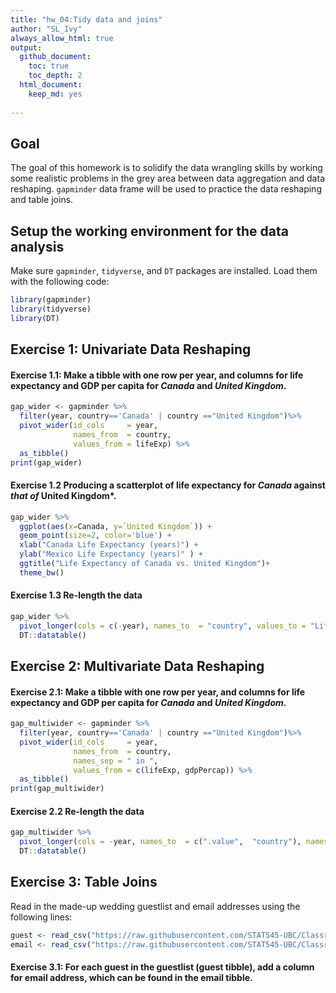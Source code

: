 ```yaml
---
title: "hw_04:Tidy data and joins"
author: "SL_Ivy"
always_allow_html: true
output:
  github_document:
    toc: true
    toc_depth: 2
  html_document: 
    keep_md: yes
    
---
```

## Goal

The goal of this homework is to solidify the data wrangling skills by working some realistic problems in the grey area between data aggregation and data reshaping.
`gapminder` data frame will be used to practice the data reshaping and table joins.



## Setup the working environment for the data analysis
Make sure `gapminder`, `tidyverse`, and `DT` packages are installed.
Load them with the following code:
```r
library(gapminder)
library(tidyverse)
library(DT)
```

## Exercise 1: Univariate Data Reshaping

#### Exercise 1.1: Make a tibble with one row per **year**, and columns for **life expectancy** and **GDP per capita** for *Canada* and *United Kingdom*.
```r
gap_wider <- gapminder %>%
  filter(year, country=='Canada' | country =="United Kingdom")%>%
  pivot_wider(id_cols     = year, 
              names_from  = country, 
              values_from = lifeExp) %>%
  as_tibble()
print(gap_wider)
```


#### Exercise 1.2 Producing a scatterplot of life expectancy for *Canada* against *that of *United Kingdom*.


```r
gap_wider %>% 
  ggplot(aes(x=Canada, y=`United Kingdom`)) +
  geom_point(size=2, color='blue') +
  xlab("Canada Life Expectancy (years)") +
  ylab("Mexico Life Expectancy (years)" ) +
  ggtitle("Life Expectancy of Canada vs. United Kingdom")+
  theme_bw()
```


#### Exercise 1.3 Re-length the data
```r
gap_wider %>% 
  pivot_longer(cols = c(-year), names_to  = "country", values_to = "LifeExp") %>%
  DT::datatable()
```


## Exercise 2: Multivariate Data Reshaping

#### Exercise 2.1: Make a tibble with one row per **year**, and columns for **life expectancy** and **GDP per capita** for *Canada* and *United Kingdom*.

```r
gap_multiwider <- gapminder %>%
  filter(year, country=='Canada' | country =="United Kingdom")%>%
  pivot_wider(id_cols     = year,
              names_from  = country,
              names_sep = " in ",
              values_from = c(lifeExp, gdpPercap)) %>%
  as_tibble()
print(gap_multiwider)
```


#### Exercise 2.2 Re-length the data
```r
gap_multiwider %>% 
  pivot_longer(cols = -year, names_to  = c(".value",  "country"), names_sep = ' in ') %>%
  DT::datatable()
```


## Exercise 3: Table Joins 

Read in the made-up wedding guestlist and email addresses using the following lines:

```r
guest <- read_csv("https://raw.githubusercontent.com/STAT545-UBC/Classroom/master/data/wedding/attend.csv")
email <- read_csv("https://raw.githubusercontent.com/STAT545-UBC/Classroom/master/data/wedding/emails.csv")
```

#### Exercise 3.1: For each guest in the guestlist (guest tibble), add a column for email address, which can be found in the email tibble.

```r

```

